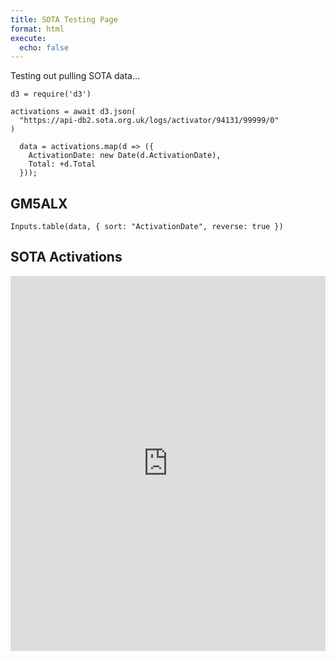 ```yaml
---
title: SOTA Testing Page
format: html
execute:
  echo: false
---
```


Testing out pulling SOTA data...


```ojs
d3 = require('d3')

activations = await d3.json(
  "https://api-db2.sota.org.uk/logs/activator/94131/99999/0"
)

  data = activations.map(d => ({
    ActivationDate: new Date(d.ActivationDate),
    Total: +d.Total
  }));
```

## GM5ALX

```ojs
Inputs.table(data, { sort: "ActivationDate", reverse: true })
```

## SOTA Activations

<iframe frameborder="0" scrolling="yes" src="https://neon1.net/sota/myact/?c=GM5ALX&amp;l=0&amp;w=1&amp;h=1&amp;m=1&amp;p=1&amp;t=1" height="600" width="100%"></iframe>
